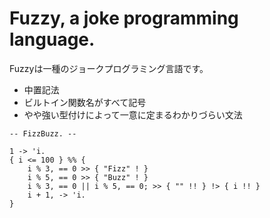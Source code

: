 # Fuzzy, a joke programming language.

Fuzzyは一種のジョークプログラミング言語です。

- 中置記法
- ビルトイン関数名がすべて記号
- やや強い型付けによって一意に定まるわかりづらい文法

```
-- FizzBuzz. --

1 -> 'i.
{ i <= 100 } %% {
    i % 3, == 0 >> { "Fizz" ! }
    i % 5, == 0 >> { "Buzz" ! }
    i % 3, == 0 || i % 5, == 0; >> { "" !! } !> { i !! }
    i + 1, -> 'i.
}
```
